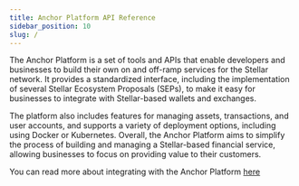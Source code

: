 ```yaml
---
title: Anchor Platform API Reference
sidebar_position: 10
slug: /
---
```


The Anchor Platform is a set of tools and APIs that enable developers and businesses to build their own on and off-ramp services for the Stellar network. It provides a standardized interface, including the implementation of several Stellar Ecosystem Proposals (SEPs), to make it easy for businesses to integrate with Stellar-based wallets and exchanges.

The platform also includes features for managing assets, transactions, and user accounts, and supports a variety of deployment options, including using Docker or Kubernetes. Overall, the Anchor Platform aims to simplify the process of building and managing a Stellar-based financial service, allowing businesses to focus on providing value to their customers.

You can read more about integrating with the Anchor Platform [here](/docs/anchoring-assets/anchor-platform/)